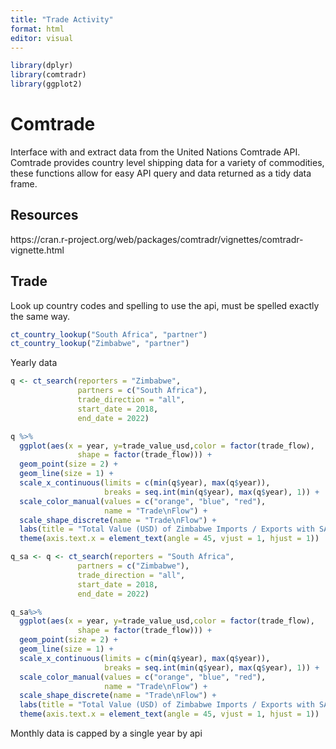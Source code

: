 ```yaml
---
title: "Trade Activity"
format: html
editor: visual
---
```


```r
library(dplyr)
library(comtradr)
library(ggplot2)
```

# Comtrade

Interface with and extract data from the United Nations Comtrade API. Comtrade provides country level shipping data for a variety of commodities, these functions allow for easy API query and data returned as a tidy data frame.

## Resources

https://cran.r-project.org/web/packages/comtradr/vignettes/comtradr-vignette.html

## Trade

Look up country codes and spelling to use the api, must be spelled exactly the same way.

```r
ct_country_lookup("South Africa", "partner")
ct_country_lookup("Zimbabwe", "partner")
```

Yearly data

```r
q <- ct_search(reporters = "Zimbabwe", 
               partners = c("South Africa"), 
               trade_direction = "all",
               start_date = 2018,
               end_date = 2022)

```

```r
q %>%
  ggplot(aes(x = year, y=trade_value_usd,color = factor(trade_flow), 
               shape = factor(trade_flow))) +
  geom_point(size = 2) +
  geom_line(size = 1) +
  scale_x_continuous(limits = c(min(q$year), max(q$year)), 
                     breaks = seq.int(min(q$year), max(q$year), 1)) +
  scale_color_manual(values = c("orange", "blue", "red"), 
                     name = "Trade\nFlow") +
  scale_shape_discrete(name = "Trade\nFlow") +
  labs(title = "Total Value (USD) of Zimbabwe Imports / Exports with SA, by Year", y = "Total Value (USD)") +
  theme(axis.text.x = element_text(angle = 45, vjust = 1, hjust = 1))
```

```r
q_sa <- q <- ct_search(reporters = "South Africa", 
               partners = c("Zimbabwe"), 
               trade_direction = "all",
               start_date = 2018,
               end_date = 2022)
```

```r

q_sa%>%
  ggplot(aes(x = year, y=trade_value_usd,color = factor(trade_flow), 
               shape = factor(trade_flow))) +
  geom_point(size = 2) +
  geom_line(size = 1) +
  scale_x_continuous(limits = c(min(q$year), max(q$year)), 
                     breaks = seq.int(min(q$year), max(q$year), 1)) +
  scale_color_manual(values = c("orange", "blue", "red"), 
                     name = "Trade\nFlow") +
  scale_shape_discrete(name = "Trade\nFlow") +
  labs(title = "Total Value (USD) of Zimbabwe Imports / Exports with SA, by Year", y = "Total Value (USD)") +
  theme(axis.text.x = element_text(angle = 45, vjust = 1, hjust = 1))

```

Monthly data is capped by a single year by api

```r

```
